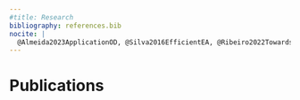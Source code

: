 ```yaml
---
#title: Research
bibliography: references.bib
nocite: |
  @Almeida2023ApplicationOD, @Silva2016EfficientEA, @Ribeiro2022TowardsTA, @Flix2023VisionbasedCM
---
```


# Publications